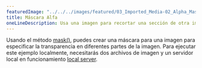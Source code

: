 ---
featuredImage: "../../../images/featured/03_Imported_Media-02_Alpha_Mask-thumbnail.png"
title: Máscara Alfa
oneLineDescription: Usa una imagen para recortar una sección de otra imagen.
---

Usando el método
<a href="https://p5js.org/reference/p5/mask" target="_blank">mask()</a>,
puedes crear una máscara para una imagen para especificar la transparencia en
diferentes partes de la imagen. Para ejecutar este ejemplo localmente, necesitarás dos
archivos de imagen y un servidor local en funcionamiento
<a href="https://github.com/processing/p5.js/wiki/Local-server">local server</a>.
